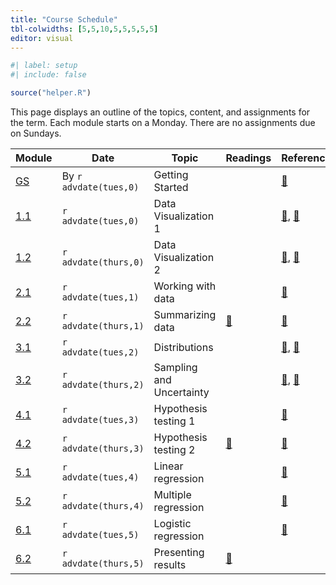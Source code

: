 ```yaml
---
title: "Course Schedule"
tbl-colwidths: [5,5,10,5,5,5,5,5]
editor: visual
---
```


```r
#| label: setup
#| include: false

source("helper.R")
```

This page displays an outline of the topics, content, and assignments for the term. Each module starts on a Monday. There are no assignments due on Sundays.

::: column-screen-inset-right
| Module                                              | Date                   | Topic                    | Readings                                                                        | Reference                                                                                                                                                        | Slides                                         | Videos                                                                                                   | Assignments                                                                                                                                                                 |
|---------|---------|---------|---------|---------|---------|---------|---------|
| [GS](modules/getting-started.qmd "Getting started") | By `r advdate(tues,0)` | Getting Started          |                                                                                 | [📖](https://www.tidyverse.org/blog/2017/12/workflow-vs-script/)                                                                                                 |                                                | [🖥️](https://youtu.be/eimM6pNkYjE), [🖥️](https://youtu.be/6QN9ZYURDFg)                                   |                                                                                                                                                                             |
| [1.1](modules/module-1.1.qmd "Module 1.1")          | `r advdate(tues,0)`    | Data Visualization 1     |                                                                                 | [📖](https://r4ds.hadley.nz/data-import), [📖](https://r4ds.hadley.nz/data-visualize.html)                                                                       | [🖥️](slides/week-1.1.qmd "Module 1.1 slides")  | [🖥️](https://youtu.be/QG1oDJPoIio), [🖥️](https://youtu.be/-1YhCql-gMo)                                   | [📘](https://blackboard.gwu.edu/ultra/courses/_395476_1/cl/outline)                                                                                                         |
| [1.2](modules/module-1.2.qmd "Module 1.2")          | `r advdate(thurs,0)`   | Data Visualization 2     |                                                                                 | [📖](https://r4ds.hadley.nz/layers.html), [📖](https://r4ds.hadley.nz/communication.html#labels)                                                                 | [🖥️](slides/week-1.2.qmd "Module 1.2 slides")  | [🖥️](https://youtu.be/PnmQ2MFQpIc), [🖥️](https://youtu.be/FiosjUVyfLM)                                   | [📘](https://blackboard.gwu.edu/ultra/courses/_395476_1/cl/outline)                                                                                                         |
| [2.1](modules/module-2.1.qmd "Module 2.1")          | `r advdate(tues,1)`    | Working with data        |                                                                                 | [📖](https://r4ds.hadley.nz/data-transform.html#introduction)                                                                                                    | [🖥️](slides/week-2.1.html "Module 2.1 slides") | [🖥️](https://youtu.be/ScQD47eJeAE)                                                                       | [📘](https://blackboard.gwu.edu/ultra/courses/_395476_1/cl/outline)                                                                                                         |
| [2.2](modules/module-2.2.qmd "Module 2.2")          | `r advdate(thurs,1)`   | Summarizing data         | [📖](https://www-jstor-org.proxygw.wrlc.org/stable/1951731?seq=8)               | [📖](https://r4ds.hadley.nz/data-transform.html#groups "r4ds, Intro")                                                                                            | [🖥️](slides/week-2.2.html "Module 2.2 slides") | [🖥️](https://youtu.be/mgBwVzMV-v8)                                                                       | [📘](https://blackboard.gwu.edu/ultra/courses/_395476_1/cl/outline), [🧮](/assignments/homework-1.qmd "Homework 1")                                                         |
| [3.1](modules/module-3.1.qmd "Module 3.1")          | `r advdate(tues,2)`    | Distributions            |                                                                                 | [📖](https://openintro-ims.netlify.app/explore-categorical "IMS, Ch. 4"), [📖](https://openintro-ims.netlify.app/explore-numerical "IMS, Ch. 5")                 | [🖥️](slides/week-3.1.qmd "Module 3.1 slides")  | [🖥️](https://youtu.be/dOr0NKyD31Q?si=0uZdWQmNwSHcaAnZ)                                                   | [📘](https://blackboard.gwu.edu/ultra/courses/_395476_1/cl/outline)                                                                                                         |
| [3.2](modules/module-3.2.qmd "Module 3.2")          | `r advdate(thurs,2)`   | Sampling and Uncertainty |                                                                                 | [📖](https://openintro-ims.netlify.app/foundations-randomization "IMS, Ch. 11"), [📖](https://openintro-ims.netlify.app/foundations-bootstrapping "IMS, Ch. 12") | [🖥️](slides/week-3.2.qmd "Module 3.2 slides")  | [🖥️](https://youtu.be/z0Ry_3_qhDw?si=JgVxCwtpofL9drnC)                                                   | [📘](https://blackboard.gwu.edu/ultra/courses/_395476_1/cl/outline)                                                                                                         |
| [4.1](modules/module-4.1.qmd "Module 4.1")          | `r advdate(tues,3)`    | Hypothesis testing 1     |                                                                                 | [📖](https://openintro-ims.netlify.app/inference-one-prop "IMS, ch. 16")                                                                                         | [🖥️](slides/week-4.1.qmd "Module 4.1 slides")  | [🖥️](https://www.youtube.com/watch?v=cn4S3QqEBRg)                                                        | [📘](https://blackboard.gwu.edu/ultra/courses/_395476_1/cl/outline)                                                                                                         |
| [4.2](modules//module-4.2.qmd "Module 4.2")         | `r advdate(thurs,3)`   | Hypothesis testing 2     | [📖](https://academic.oup.com/qje/article-abstract/127/4/1755/1841616)          | [📖](https://openintro-ims.netlify.app/inference-two-means "IMS, ch. 20")                                                                                        | [🖥️](slides/week-4.2.qmd "Module 4.2 slides")  | [🖥️](https://youtu.be/rJ3AZCQuiLw?si=ouSZSRXxn-OD9isj)                                                   | [📘](https://blackboard.gwu.edu/ultra/courses/_395476_1/cl/outline), [🧮](/assignments/homework-2.html "Homework 2")                                                        |
| [5.1](modules/module-5.1 "Module 5.1")              | `r advdate(tues,4)`    | Linear regression        |                                                                                 | [📖](https://openintro-ims.netlify.app/model-slr "IMS, chap. 7")                                                                                                 | [🖥️](slides/week-5.1.qmd "Module 5.1 slides")  | [🖥️](https://youtu.be/dLc-lfEEYss?si=-Zelb-HBAP-MPvnF)                                                   | [📘](https://blackboard.gwu.edu/ultra/courses/_395476_1/cl/outline)                                                                                                         |
| [5.2](modules/module-5.2 "Module 5.2")              | `r advdate(thurs,4)`   | Multiple regression      |                                                                                 | [📖](https://openintro-ims.netlify.app/model-mlr "IMS, chap. 8")                                                                                                 | [🖥️](slides/week-5.2.qmd "Module 5.2 slides")  | [🖥️](https://youtu.be/jXg0vU0y1ak?si=rhQ9uWhuhVqnI-Ox)                                                   | [📘](https://blackboard.gwu.edu/ultra/courses/_395476_1/cl/outline)                                                                                                         |
| [6.1](modules/module-6.1)                           | `r advdate(tues,5)`    | Logistic regression      |                                                                                 | [📖](https://openintro-ims.netlify.app/model-logistic "IMS, chap. 9")                                                                                            | [🖥️](slides/week-6.1.qmd "Module 6.1 slides")  | [🖥️](https://youtu.be/xuTiAW0OR40?si=sUoIr5pzHwHEpazO)                                                   | [📘](https://blackboard.gwu.edu/ultra/courses/_395476_1/cl/outline)                                                                                                         |
| [6.2](modules/module-6.2 "Module 6.2")              | `r advdate(thurs,5)`   | Presenting results       | [📖](https://journals.sagepub.com/doi/10.1177/0022343316684009 "Blair et. al.") |                                                                                                                                                                  | [🖥️](slides/week-6.2.qmd "Module 6.2 slides")  | [🖥️](https://youtu.be/upn8dlhvbns) [🖥️](https://youtu.be/My6_X6x5TZw) [🖥️](https://youtu.be/gif_wkqyub8) | [📘](https://blackboard.gwu.edu/ultra/courses/_395476_1/cl/outline), [🧮](/assignments/homework-3.qmd "Homework 3"), [✍️](/project/project-description.qmd "Final Project") |
:::
